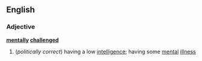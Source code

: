 ==English==
===Adjective===
'''[[mentally]] [[challenged]]'''
#(''politically correct'') having a low [[intelligence]]; having some [[mental]] [[illness]]